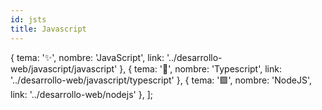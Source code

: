 ```yaml
---
id: jsts
title: Javascript
---
```



  { tema: '✨', nombre: 'JavaScript', link: '../desarrollo-web/javascript/javascript' },
  { tema: '💙', nombre: 'Typescript', link: '../desarrollo-web/javascript/typescript' },
  { tema: '🟩', nombre: 'NodeJS', link: '../desarrollo-web/nodejs' },
];

<IndiceTable data={data}/>



